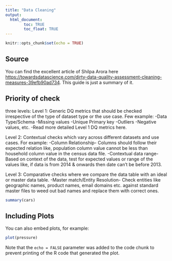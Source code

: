 ```yaml
---
title: "Data Cleaning"
output: 
  html_document:
        toc: TRUE
        toc_float: TRUE
---
```


```r
knitr::opts_chunk$set(echo = TRUE)
```

## Source 

You can find the excellent article of Shilpa Arora here <https://towardsdatascience.com/dirty-data-quality-assessment-cleaning-measures-39efb90ad734>. This guide is just a summary of it.


## Priority of check 
three levels:
Level 1: Generic DQ metrics that should be checked irrespective of the type of dataset type or the use case. Few example:
-Data Type/Schema
-Missing values
-Unique Primary key
-Outliers
-Negative values, etc.
-Read more detailed Level 1 DQ metrics here.

Level 2: Contextual checks which vary across different datasets and use cases. For example:
-Column Relationship- Columns should follow their expected relation like, population column value cannot be less than household column value in the census data file.
-Contextual data range- Based on context of the data, test for expected values or range of the values like, if data is from 2014 & onwards then date can’t be before 2013.

Level 3: Comparative checks where we compare the data table with an ideal or master data table.
-Master match/Entity Resolution- Check entities like geographic names, product names, email domains etc. against standard master files to weed out bad names and replace them with correct ones.



```r
summary(cars)
```

## Including Plots

You can also embed plots, for example:

```r
plot(pressure)
```

Note that the `echo = FALSE` parameter was added to the code chunk to prevent printing of the R code that generated the plot.
